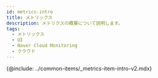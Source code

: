 ```yaml
---
id: metrics-intro
title: メトリックス
description: メトリクスの概要について説明します。
tags:
  - メトリックス
  - UI
  - Naver Cloud Monitoring
  - クラウド
---
```



<!--

:::tip

* 네임스페이스는 와탭 메트릭스 **카테고리**로 수집됩니다. 표기 형식은 Naver Cloud 네임스페이스를 **소문자**로 변경 후 '/'를 '**_**'로 변경합니다.
  > 예, ***ncloud_*** 
* 지표는 와탭 **메트릭스**로 수집됩니다. 표기 형식은 'NaverCloudMetric.Stat' 입니다.
* 수집되는 Naver Cloud 지표는 [다음 문서](https://api.ncloud-docs.com/docs/management-cloudinsight-productinfo)를 참조하세요.

:::

-->

{@include: ../common-items/_metrics-item-intro-v2.mdx} 
